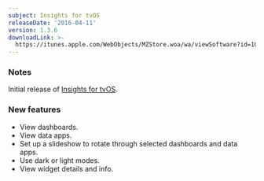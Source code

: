 ```yaml
---
subject: Insights for tvOS
releaseDate: '2016-04-11'
version: 1.3.6
downloadLink: >-
  https://itunes.apple.com/WebObjects/MZStore.woa/wa/viewSoftware?id=1098396112&mt=8
---
```


### Notes

Initial release of [Insights for tvOS](/docs/mobile-apps/insights-app/features/insights-apple-tv-app).

### New features

* View dashboards.
* View data apps.
* Set up a slideshow to rotate through selected dashboards and data apps.
* Use dark or light modes.
* View widget details and info.

